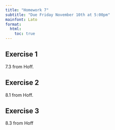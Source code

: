 ```yaml
---
title: "Homework 7"
subtitle: "Due Friday November 10th at 5:00pm"
mainfont: Lato
format: 
  html:
    toc: true
---
```


## Exercise 1

7.3 from Hoff.

## Exercise 2

8.1 from Hoff. 

## Exercise 3

8.3 from Hoff